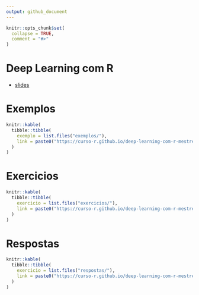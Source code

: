 ```yaml
---
output: github_document
---
```


<!-- README.md is generated from README.Rmd. Please edit that file --> 

```r
knitr::opts_chunk$set(
  collapse = TRUE,
  comment = "#>"
)
```


# Deep Learning com R

- [slides](https://curso-r.github.io/deep-learning-com-r-mestre/slides/)

# Exemplos

```r
knitr::kable(
  tibble::tibble(
    exemplo = list.files("exemplos/"),
    link = paste0("https://curso-r.github.io/deep-learning-com-r-mestre/exemplos/", exemplo)
  )
)
```

# Exercicios

```r
knitr::kable(
  tibble::tibble(
    exercicio = list.files("exercicios/"),
    link = paste0("https://curso-r.github.io/deep-learning-com-r-mestre/exercicios/", exercicio)
  )
)
```

# Respostas

```r
knitr::kable(
  tibble::tibble(
    exercicio = list.files("respostas/"),
    link = paste0("https://curso-r.github.io/deep-learning-com-r-mestre/respostas/", exercicio)
  )
)
```
